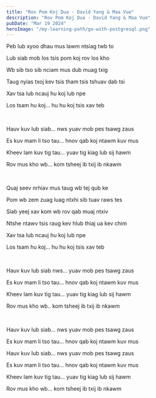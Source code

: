 ```yaml
---
title: "Rov Pom Koj Dua - David Yang & Maa Vue"
description: "Rov Pom Koj Dua - David Yang & Maa Vue"
pubDate: "Mar 19 2024"
heroImage: "/my-learning-path/go-with-postgresql.png"
---
```


Peb lub xyoo dhau mus lawm ntsiag twb to

Lub siab mob los tsis pom koj rov los kho

Wb sib tso sib nciam mus dub muag txig

Taug nyias txoj kev tsis tham tsis tshuav dab tsi

Xav tsa lub ncauj hu koj lub npe

Los tsam hu koj... hu hu koj tsis xav teb

<br />

Hauv kuv lub siab... nws yuav mob pes tsawg zaus

Es kuv mam li tso tau... hnov qab koj ntawm kuv mus

Kheev lam kuv tig tau... yuav tig kiag lub sij hawm

Rov mus kho wb... kom tsheej ib txij ib nkawm

<br />

Quaj seev nrhiav mus taug wb tej qub ke

Pom wb zem zuag luag ntxhi sib tuav raws tes

Siab yeej xav kom wb rov qab muaj ntxiv

Ntshe ntawv tsis raug kev hlub thiaj ua kev chim

Xav tsa lub ncauj hu koj lub npe

Los tsam hu koj... hu hu koj tsis xav teb

<br />

Hauv kuv lub siab nws... yuav mob pes tsawg zaus

Es kuv mam li tso tau... hnov qab koj ntawm kuv mus

Kheev lam kuv tig tau... yuav tig kiag lub sij hawm

Rov mus kho wb.. kom tsheej ib txij ib nkawm

<br />

Hauv kuv lub siab... nws yuav mob pes tsawg zaus

Es kuv mam li tso tau... hnov qab koj ntawm kuv mus

Hauv kuv lub siab... nws yuav mob pes tsawg zaus

Es kuv mam li tso tau... hnov qab koj ntawm kuv mus

Kheev lam kuv tig tau... yuav tig kiag lub sij hawm

Rov mus kho wb... kom tsheej ib txij ib nkawm
